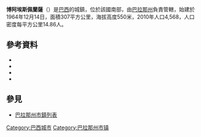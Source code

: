 '''博阿埃斯佩蘭薩'''（{{lang-pt|Boa Esperança}}）是[[巴西|巴西]]的城鎮，位於該國南部，由[[巴拉那州|巴拉那州]]負責管轄，始建於1964年12月14日，面積307平方公里，海拔高度550米，2010年人口4,568，人口密度每平方公里14.86人。

{{Coord|24|14|31|S|52|47|20|W|display=title}}

==參考資料==
*{{cite web |url=ftp://geoftp.ibge.gov.br/Organizacao/Divisao_Territorial/2008/DTB_2008.zip |title=Divisão Territorial do Brasil |date=July 1, 2008 |publisher=Divisão Territorial do Brasil e Limites Territoriais, Instituto Brasileiro de Geografia e Estatística (IBGE) |accessdate=December 17, 2009 |language=pt |archive-url=https://web.archive.org/web/20200614144326/https://geoftp.ibge.gov.br/organizacao_do_territorio/estrutura_territorial/divisao_territorial/2008/dtb_2008.zip |archive-date=2020-06-14 |dead-url=yes }}
*{{cite web | url = http://www.ibge.gov.br/home/estatistica/populacao/estimativa2009/POP2009_DOU.pdf | title = Estimativas da população para 1º de julho de 2009 | publisher = Estimativas de População, Instituto Brasileiro de Geografia e Estatística (IBGE) | date = August 14, 2009 | accessdate = December 17, 2009 | format = PDF | language = pt | archive-date = 2013-06-26 | archive-url = https://www.webcitation.org/6HeS0l8ZK?url=http://www.ibge.gov.br/home/estatistica/populacao/estimativa2009/POP2009_DOU.pdf | dead-url = no }}
*{{cite web |url=http://www.pnud.org.br/atlas/ranking/IDH-M%2091%2000%20Ranking%20decrescente%20(pelos%20dados%20de%202000).htm |title=Ranking decrescente do IDH-M dos municípios do Brasil |date=2000 |publisher=Atlas do Desenvolvimento Humano, Programa das Nações Unidas para o Desenvolvimento (PNUD) |accessdate=December 17, 2009 |language=pt |archive-url=https://www.webcitation.org/62vROdEF3?url=http://www.pnud.org.br/atlas/ranking/IDH-M%2091%2000%20Ranking%20decrescente%20%28pelos%20dados%20de%202000%29.htm |archive-date=2011-11-03 |dead-url=yes }}
*{{cite web |url=http://www.ibge.gov.br/home/estatistica/economia/pibmunicipios/2005/tab01.pdf |title=Produto Interno Bruto dos Municípios 2002-2005 |date=December 19, 2007 |publisher=Instituto Brasileiro de Geografia e Estatística (IBGE) |accessdate=December 17, 2009 |language=pt |archive-url=https://web.archive.org/web/20081002024524/http://www.ibge.gov.br/home/estatistica/economia/pibmunicipios/2005/tab01.pdf |archive-date=2008-10-02 |dead-url=yes }}

== 參見 ==
*[[巴拉那州市鎮列表|巴拉那州市鎮列表]]

{{Brazil-geo-stub}}
{{巴拉那州市鎮}}
[[Category:巴西城市|Category:巴西城市]]
[[Category:巴拉那州市镇|Category:巴拉那州市镇]]